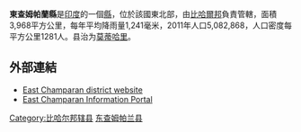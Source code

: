 '''東查姆帕蘭縣'''是[[印度|印度]]的一個[[縣|縣]]，位於該國東北部，由[[比哈爾邦|比哈爾邦]]負責管轄，面積3,968平方公里，每年平均降雨量1,241毫米，2011年人口5,082,868，人口密度每平方公里1281人。县治为[[莫蒂哈里|莫蒂哈里]]。

==外部連結==
* [http://eastchamparan.bih.nic.in/ East Champaran district website] {{Wayback|url=http://eastchamparan.bih.nic.in/ |date=20051220101228 }}
* [https://web.archive.org/web/20120323000445/http://www.allaboutbihar.com/districts/purba_champaran/index.php  East Champaran Information Portal]

{{印度行政区划小作品}}
[[Category:比哈尔邦辖县|Category:比哈尔邦辖县]]
[[Category:东查姆帕兰县|]]
